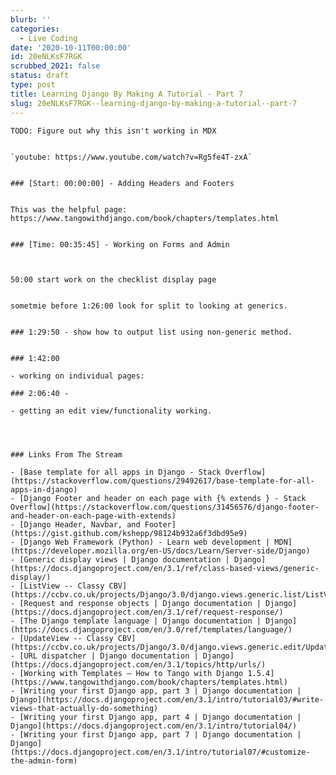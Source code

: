 ```yaml
---
blurb: ''
categories:
  - Live Coding
date: '2020-10-11T00:00:00'
id: 20eNLKsF7RGK
scrubbed_2021: false
status: draft
type: post
title: Learning Django By Making A Tutorial - Part 7
slug: 20eNLKsF7RGK--learning-django-by-making-a-tutorial--part-7
---
```


```
TODO: Figure out why this isn't working in MDX


`youtube: https://www.youtube.com/watch?v=Rg5fe4T-zxA`


### [Start: 00:00:00] - Adding Headers and Footers


This was the helpful page: https://www.tangowithdjango.com/book/chapters/templates.html


### [Time: 00:35:45] - Working on Forms and Admin



50:00 start work on the checklist display page


sometmie before 1:26:00 look for split to looking at generics. 


### 1:29:50 - show how to output list using non-generic method. 


### 1:42:00

- working on individual pages:

### 2:06:40 - 

- getting an edit view/functionality working. 




### Links From The Stream

- [Base template for all apps in Django - Stack Overflow](https://stackoverflow.com/questions/29492617/base-template-for-all-apps-in-django)
- [Django Footer and header on each page with {% extends } - Stack Overflow](https://stackoverflow.com/questions/31456576/django-footer-and-header-on-each-page-with-extends)
- [Django Header, Navbar, and Footer](https://gist.github.com/kshepp/98124b932a6f3dbd95e9)
- [Django Web Framework (Python) - Learn web development | MDN](https://developer.mozilla.org/en-US/docs/Learn/Server-side/Django)
- [Generic display views | Django documentation | Django](https://docs.djangoproject.com/en/3.1/ref/class-based-views/generic-display/)
- [ListView -- Classy CBV](https://ccbv.co.uk/projects/Django/3.0/django.views.generic.list/ListView/)
- [Request and response objects | Django documentation | Django](https://docs.djangoproject.com/en/3.1/ref/request-response/)
- [The Django template language | Django documentation | Django](https://docs.djangoproject.com/en/3.0/ref/templates/language/)
- [UpdateView -- Classy CBV](https://ccbv.co.uk/projects/Django/3.0/django.views.generic.edit/UpdateView/)
- [URL dispatcher | Django documentation | Django](https://docs.djangoproject.com/en/3.1/topics/http/urls/)
- [Working with Templates — How to Tango with Django 1.5.4](https://www.tangowithdjango.com/book/chapters/templates.html)
- [Writing your first Django app, part 3 | Django documentation | Django](https://docs.djangoproject.com/en/3.1/intro/tutorial03/#write-views-that-actually-do-something)
- [Writing your first Django app, part 4 | Django documentation | Django](https://docs.djangoproject.com/en/3.1/intro/tutorial04/)
- [Writing your first Django app, part 7 | Django documentation | Django](https://docs.djangoproject.com/en/3.1/intro/tutorial07/#customize-the-admin-form)
```
